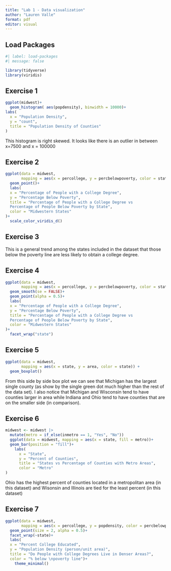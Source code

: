 ```yaml
---
title: "Lab 1 - Data visualization"
author: "Lauren Valle"
format: pdf
editor: visual
---
```


## Load Packages

```r
#| label: load-packages
#| message: false

library(tidyverse)
library(viridis)
```

## Exercise 1

```r
ggplot(midwest)+
  geom_histogram( aes(popdensity), binwidth = 10000)+
labs(
  x = "Population Density",
  y = "count",
  title = "Population Density of Counties"
)
```

This histogram is right skewed. It looks like there is an outlier in between x=7500 and x = 100000

## Exercise 2

```r
ggplot(data = midwest, 
       mapping = aes(x = percollege, y = percbelowpoverty, color = state)) +
  geom_point()+
  labs(
  x = "Percentage of People with a College Degree",
  y = "Percentage Below Poverty",
  title = "Percentage of People with a College Degree vs 
  Percentage of People Below Poverty by State", 
  color = "Midwestern States"
)+
  scale_color_viridis_d()
```

## Exercise 3

This is a general trend among the states included in the dataset that those below the poverty line are less likely to obtain a college degree. 

## Exercise 4
```r
ggplot(data = midwest, 
       mapping = aes(x = percollege, y = percbelowpoverty, color = state)) +
  geom_smooth(se = FALSE)+
  geom_point(alpha = 0.5)+
  labs(
  x = "Percentage of People with a College Degree",
  y = "Percentage Below Poverty",
  title = "Percentage of People with a College Degree vs 
  Percentage of People Below Poverty by State", 
  color = "Midwestern States"
)+
  facet_wrap("state")

```

## Exercise 5
```r
ggplot(data = midwest, 
       mapping = aes(x = state, y = area, color = state)) +
  geom_boxplot()
```
From this side by side box plot we can see that Michigan has the largest single county (as show by the single green dot much higher than the rest of the data set). I also notice that Michigan and Wisconsin tend to have counties larger in area while Indiana and Ohio tend to have counties that are on the smaller side (in comparison).

## Exercise 6
```r
midwest <- midwest |>
  mutate(metro = if_else(inmetro == 1, "Yes", "No"))
  ggplot(data = midwest, mapping = aes(x = state, fill = metro))+
  geom_bar(position = "fill")+
    labs(
      x = "State",
      y = "Percent of Counties",
      title = "States vs Percentage of Counties with Metro Areas", 
      color = "Metro"
)
```
Ohio has the highest percent of counties located in a metropolitan area (in this dataset) and Wisonsin and Illinois are tied for the least percent (in this dataset)

## Exercise 7
```r
ggplot(data = midwest, 
       mapping = aes(x = percollege, y = popdensity, color = percbelowpoverty)) +
  geom_point(size = 2, alpha = 0.5)+
  facet_wrap(~state)+
  labs(
  x = "Percent College Educated",
  y = "Population Density (person/unit area)",
  title = "Do People with College Degrees Live in Denser Areas?", 
  color = "% below \npoverty line")+
    theme_minimal()
  

```

